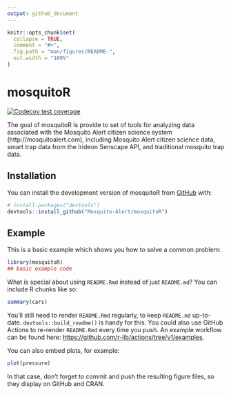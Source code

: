 ```yaml
---
output: github_document
---
```


<!-- README.md is generated from README.Rmd. Please edit that file -->

```r
knitr::opts_chunk$set(
  collapse = TRUE,
  comment = "#>",
  fig.path = "man/figures/README-",
  out.width = "100%"
)
```

# mosquitoR

<!-- badges: start -->
[![Codecov test coverage](https://codecov.io/gh/Mosquito-Alert/mosquitoR/branch/main/graph/badge.svg)](https://app.codecov.io/gh/Mosquito-Alert/mosquitoR?branch=main)
<!-- badges: end -->

The goal of mosquitoR is provide to set of tools for analyzing data associated with the Mosquito Alert citizen science system (http://mosquitoalert.com), including Mosquito Alert citizen science data, smart trap data from the Irideon Senscape API, and traditional mosquito trap data.

## Installation

You can install the development version of mosquitoR from [GitHub](https://github.com/) with:

``` r
# install.packages("devtools")
devtools::install_github("Mosquito-Alert/mosquitoR")
```

## Example

This is a basic example which shows you how to solve a common problem:

```r
library(mosquitoR)
## basic example code
```

What is special about using `README.Rmd` instead of just `README.md`? You can include R chunks like so:

```r
summary(cars)
```

You'll still need to render `README.Rmd` regularly, to keep `README.md` up-to-date. `devtools::build_readme()` is handy for this. You could also use GitHub Actions to re-render `README.Rmd` every time you push. An example workflow can be found here: <https://github.com/r-lib/actions/tree/v1/examples>.

You can also embed plots, for example:

```r
plot(pressure)
```

In that case, don't forget to commit and push the resulting figure files, so they display on GitHub and CRAN.
